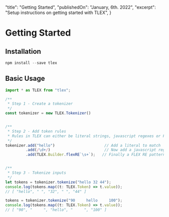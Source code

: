   "title": "Getting Started",
  "publishedOn": "January, 6th. 2022",
  "excerpt": "Setup instructions on getting started with TLEX",
}

# Getting Started

## Installation

```ts
npm install --save tlex
```

## Basic Usage


```ts snippet=s1
import * as TLEX from "tlex";

/**
 * Step 1 - Create a tokenizer
 */
const tokenizer = new TLEX.Tokenizer()


/**
 * Step 2 - Add token rules
 * Rules in TLEX can either be literal strings, javascript regexes or FLEX regexes:
 */
tokenizer.add("hello")                      // Add a literal to match
         .add(/\d+/)                        // Now add a javascript regex pattern
         .add(TLEX.Builder.flexRE`\s+`);   // Finally a FLEX RE pattern


/**
 * Step 3 - Tokenize inputs
 */
let tokens = tokenizer.tokenize("hello 32 44");
console.log(tokens.map((t: TLEX.Token) => t.value));
// [ "hello", " ", "32", " ", "44" ]

tokens = tokenizer.tokenize("90     hello     100");
console.log(tokens.map((t: TLEX.Token) => t.value));
// [ "90", "     ", "hello", "     ", "100" ]
```
